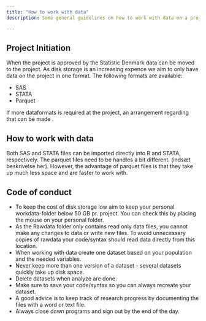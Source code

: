 ```yaml
---
title: "How to work with data"
description: Some general guidelines on how to work with data on a project at Statistics Denmark

---
```


## Project Initiation
When the project is approved by the Statistic Denmark data can be moved to the project. As disk storage is an increasing expence we aim to only have data on the project in one format. The following formats are available:

-   SAS
-   STATA
-   Parquet

If more dataformats is required at the project, an arrangement regarding that can be made . 

## How to work with data
Both SAS and STATA files can be imported directly into R and STATA, respectively. The parquet files need to be handles a bit different. (indsæt beskrivelse her). However, the advantage of parquet files is that they take up much less space and are faster to work with. 

## Code of conduct
-   To keep the cost of disk storage low aim to keep your personal workdata-folder below 50 GB pr. project. You can check this by placing the mouse on your personal folder.
-   As the Rawdata folder only contains read only data files, you cannot make any changes to data or write new files. To avoid unnecessary copies of rawdata your code/syntax should read data directly from this location. 
-   When working with data create one dataset based on your population and the needed variables.
-   Never keep more than one version of a dataset - several datasets quickly take up disk space.
-   Delete datasets when analyze are done. 
-   Make sure to save your code/syntax so you can always recreate your dataset.
-   A good advice is to keep track of research progress by documenting the files with a word or text file.  
-   Always close down programs and sign out by the end of the day. 




